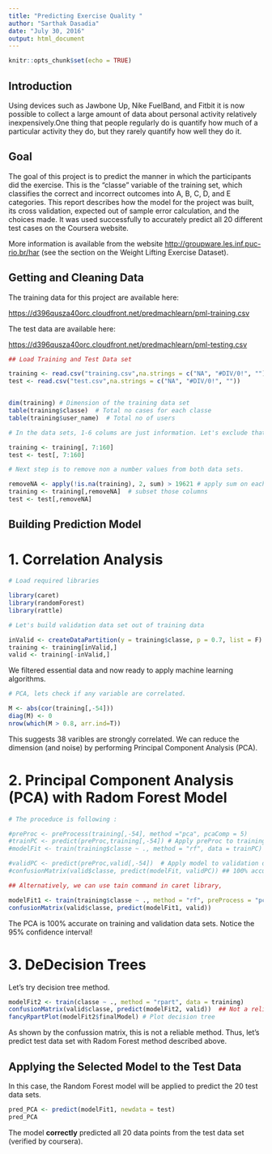```yaml
---
title: "Predicting Exercise Quality "
author: "Sarthak Dasadia"
date: "July 30, 2016"
output: html_document
---
```


```r
knitr::opts_chunk$set(echo = TRUE)
```

## Introduction

Using devices such as Jawbone Up, Nike FuelBand, and Fitbit it is now possible to collect a large amount of data about personal activity relatively inexpensively.One thing that people regularly do is quantify how much of a particular activity they do, but they rarely quantify how well they do it. 

## Goal

The goal of this project is to predict the manner in which the participants did the exercise. This is the "classe" variable of the training set, which classifies the correct and incorrect outcomes into A, B, C, D, and E categories. This report describes how the model for the project was built, its cross validation, expected out of sample error calculation, and the choices made. It was used successfully to accurately predict all 20 different test cases on the Coursera website.

More information is available from the website <http://groupware.les.inf.puc-rio.br/har> (see the section on the Weight Lifting Exercise Dataset).

## Getting and Cleaning Data

The training data for this project are available here:

<https://d396qusza40orc.cloudfront.net/predmachlearn/pml-training.csv>

The test data are available here:

<https://d396qusza40orc.cloudfront.net/predmachlearn/pml-testing.csv>



```r

## Load Training and Test Data set

training <- read.csv("training.csv",na.strings = c("NA", "#DIV/0!", ""))
test <- read.csv("test.csv",na.strings = c("NA", "#DIV/0!", ""))


dim(training) # Dimension of the training data set
table(training$classe)  # Total no cases for each classe
table(training$user_name)  # Total no of users

# In the data sets, 1-6 colums are just information. Let's exclude that from training and test data sets.

training <- training[, 7:160]
test <- test[, 7:160]

# Next step is to remove non a number values from both data sets. 

removeNA <- apply(!is.na(training), 2, sum) > 19621 # apply sum on each column, pick those columns for which sum > 19621 (no of rows) 
training <- training[,removeNA]  # subset those columns
test <- test[,removeNA]

```

## Building Prediction Model

# 1. Correlation Analysis


```r

# Load required libraries

library(caret)
library(randomForest)
library(rattle)

# Let's build validation data set out of training data

inValid <- createDataPartition(y = training$classe, p = 0.7, list = F)
training <- training[inValid,]
valid <- training[-inValid,]
```

We filtered essential data and now ready to apply machine learning algorithms. 

```r

# PCA, lets check if any variable are correlated.

M <- abs(cor(training[,-54]))
diag(M) <- 0
nrow(which(M > 0.8, arr.ind=T))

```

This suggests 38 varibles are strongly correlated. We can reduce the dimension (and noise) by performing Principal Component Analysis (PCA). 

# 2. Principal Component Analysis (PCA) with Radom Forest Model


```r

# The proceduce is following :

#preProc <- preProcess(training[,-54], method ="pca", pcaComp = 5)
#trainPC <- predict(preProc,training[,-54]) # Apply preProc to training data
#modelFit <- train(training$classe ~ ., method = "rf", data = trainPC) # Fit a model

#validPC <- predict(preProc,valid[,-54])  # Apply model to validation data set
#confusionMatrix(valid$classe, predict(modelFit, validPC)) ## 100% accurate in valid set 

## Alternatively, we can use tain command in caret library,

modelFit1 <- train(training$classe ~ ., method = "rf", preProcess = "pca", data = training)
confusionMatrix(valid$classe, predict(modelFit1, valid)) 

```

The PCA is 100% accurate on training and validation data sets. Notice the 95% confidence interval! 


# 3. DeDecision Trees

Let's try decision tree method.

```r
modelFit2 <- train(classe ~ ., method = "rpart", data = training) 
confusionMatrix(valid$classe, predict(modelFit2, valid))  ## Not a reliable model 
fancyRpartPlot(modelFit2$finalModel) # Plot decision tree
```

As shown by the confussion matrix, this is not a reliable method. Thus, let's predict test data set with Radom Forest method described above. 

## Applying the Selected Model to the Test Data

In this case, the Random Forest model will be applied to predict the 20 test data sets. 

```r
pred_PCA <- predict(modelFit1, newdata = test)
pred_PCA
```

The model **correctly** predicted all 20 data points from the test data set (verified by coursera). 
